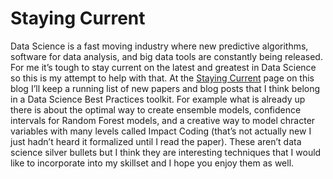 # Staying Current

Data Science is a fast moving industry where new predictive algorithms, software for data analysis, and big data tools are constantly being released. For me it's tough to stay current on the latest and greatest in Data Science so this is my attempt to help with that. At the [Staying Current](https://mattmills49.github.io/keepingup/) page on this blog I'll keep a running list of new papers and blog posts that I think belong in a Data Science Best Practices toolkit. For example what is already up there is about the optimal way to create ensemble models, confidence intervals for Random Forest models, and a creative way to model chracter variables with many levels called Impact Coding (that's not actually new I just hadn't heard it formalized until I read the paper). These aren't data science silver bullets but I think they are interesting techniques that I would like to incorporate into my skillset and I hope you enjoy them as well. 
